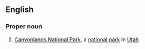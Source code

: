 ==English==
{{wikipedia}}
===Proper noun===
{{en-proper noun}}

# [[w:Canyonlands National Park|Canyonlands National Park]], a [[national park]] in [[Utah]]